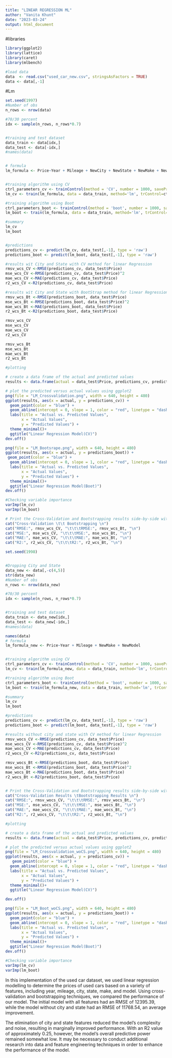 ---
title: "LINEAR REGRESSION ML"
author: "Vanita Khunt"
date: "2023-03-24"
output: html_document
---


#libraries
```{r}
library(ggplot2)
library(lattice)
library(caret)
library(mlbench)
```


```{r}
#load data
data  <- read.csv("used_car_new.csv", stringsAsFactors = TRUE)
data <- data[,-1]
```


#Lm 
```{r}
set.seed(1997)
#Number of obs
n_rows <- nrow(data)

#70/30 percent
idx <- sample(n_rows, n_rows*0.7)


#training and test dataset
data_train <- data[idx,]
data_test <- data[-idx,]
#names(data)


# formula
lm_formula <- Price~Year + Mileage + NewCity + NewState + NewMake + NewModel


#training algorithm using CV
ctrl_parameters_cv <- trainControl(method = 'CV', number = 1000, savePredictions = "final")
lm_cv <- train(lm_formula, data = data_train, method='lm', trControl=ctrl_parameters_cv, preProcess=c("scale", "center"))

#training algorithm using Boot
ctrl_parameters_boot <- trainControl(method = 'boot', number = 1000, savePredictions = "final")
lm_boot <- train(lm_formula, data = data_train, method='lm', trControl=ctrl_parameters_boot, preProcess=c("scale", "center"))

#summary
lm_cv
lm_boot


#predictions
predictions_cv <- predict(lm_cv, data_test[,-1], type = 'raw')
predictions_boot <- predict(lm_boot, data_test[,-1], type = 'raw')

#results wit City and State with CV method for linear Regression
rmsv_wcs_CV <-RMSE(predictions_cv, data_test$Price)
mse_wcs_CV <-RMSE(predictions_cv, data_test$Price)^2
mae_wcs_CV <-MAE(predictions_cv, data_test$Price)
r2_wcs_CV <-R2(predictions_cv, data_test$Price)

#results wit City and State with BootStrap method for linear Regression
rmsv_wcs_Bt <-RMSE(predictions_boot, data_test$Price)
mse_wcs_Bt <-RMSE(predictions_boot, data_test$Price)^2
mae_wcs_Bt <-MAE(predictions_boot, data_test$Price)
r2_wcs_Bt <-R2(predictions_boot, data_test$Price)

rmsv_wcs_CV
mse_wcs_CV
mae_wcs_CV
r2_wcs_CV

rmsv_wcs_Bt
mse_wcs_Bt
mae_wcs_Bt
r2_wcs_Bt

#plotting

# create a data frame of the actual and predicted values
results <- data.frame(actual = data_test$Price, predictions_cv, predictions_boot)

# plot the predicted versus actual values using ggplot2
png(file = "LM_Crossvalidation.png", width = 640, height = 480)
ggplot(results, aes(x = actual, y = predictions_cv)) +
  geom_point(color = "blue") +
  geom_abline(intercept = 0, slope = 1, color = "red", linetype = "dashed") +
  labs(title = "Actual vs. Predicted Values",
       x = "Actual Values",
       y = "Predicted Values") +
  theme_minimal()+
  ggtitle("Linear Regression Model(CV)")
dev.off()

png(file = "LM_Bootsrape.png", width = 640, height = 480)
ggplot(results, aes(x = actual, y = predictions_boot)) +
 geom_point(color = "blue") +
  geom_abline(intercept = 0, slope = 1, color = "red", linetype = "dashed") +
  labs(title = "Actual vs. Predicted Values",
       x = "Actual Values",
       y = "Predicted Values") +
  theme_minimal()+
  ggtitle("Linear Regression Model(Boot)")
dev.off()

#Checking variable importance
varImp(lm_cv)
varImp(lm_boot)
```

```{r}
# Print the Cross-Validation and Bootstrapping results side-by-side with city and State
cat("Cross-Validation \t\t Bootstrapping \n")
cat("RMSE:", rmsv_wcs_CV, "\t\t\tRMSE:", rmsv_wcs_Bt, "\n")
cat("MSE:", mse_wcs_CV, "\t\t\tMSE:", mse_wcs_Bt, "\n")
cat("MAE:", mae_wcs_CV, "\t\t\tMAE:", mae_wcs_Bt, "\n")
cat("R2:", r2_wcs_CV, "\t\t\tR2:", r2_wcs_Bt, "\n")
```

```{r}
set.seed(1998)


#Dropping City and State
data_new <- data[,-c(4,5)]
str(data_new)
#Number of obs
n_rows <- nrow(data_new)

#70/30 percent
idx <- sample(n_rows, n_rows*0.7)


#training and test dataset
data_train <- data_new[idx,]
data_test <- data_new[-idx,]
#names(data)

names(data)
# formula
lm_formula_new <- Price~Year + Mileage + NewMake + NewModel


#training algorithm using CV
ctrl_parameters_cv <- trainControl(method = 'CV', number = 1000, savePredictions = "final")
lm_cv <- train(lm_formula_new, data = data_train, method='lm', trControl=ctrl_parameters_cv, preProcess=c("scale", "center"))

#training algorithm using Boot
ctrl_parameters_boot <- trainControl(method = 'boot', number = 1000, savePredictions = "final")
lm_boot <- train(lm_formula_new, data = data_train, method='lm', trControl=ctrl_parameters_boot,preProcess=c("scale", "center"))

#summary
lm_cv
lm_boot

#predictions
predictions_cv <- predict(lm_cv, data_test[,-1], type = 'raw')
predictions_boot <- predict(lm_boot, data_test[,-1], type = 'raw')

#results without city and state with CV method for linear Regression 
rmsv_wocs_CV <-RMSE(predictions_cv, data_test$Price)
mse_wocs_CV <-RMSE(predictions_cv, data_test$Price)^2
mae_wocs_CV <-MAE(predictions_cv, data_test$Price)
r2_wocs_CV <-R2(predictions_cv, data_test$Price)

rmsv_wocs_Bt <-RMSE(predictions_boot, data_test$Price)
mse_wocs_Bt <-RMSE(predictions_boot, data_test$Price)^2
mae_wocs_Bt <-MAE(predictions_boot, data_test$Price)
r2_wocs_Bt <-R2(predictions_boot, data_test$Price)


# Print the Cross-Validation and Bootstrapping results side-by-side without city and state (without outlier) 
cat("Cross-Validation Results \tBootstrapping Results \n")
cat("RMSE:", rmsv_wocs_CV, "\t\t\tRMSE:", rmsv_wocs_Bt, "\n")
cat("MSE:", mse_wocs_CV, "\t\t\tMSE:", mse_wocs_Bt, "\n")
cat("MAE:", mae_wocs_CV, "\t\t\tMAE:", mae_wocs_Bt, "\n")
cat("R2:", r2_wocs_CV, "\t\t\tR2:", r2_wocs_Bt, "\n")

#plotting

# create a data frame of the actual and predicted values
results <- data.frame(actual = data_test$Price, predictions_cv, predictions_boot)

# plot the predicted versus actual values using ggplot2
png(file = "LM_Crossvalidation_woCS.png", width = 640, height = 480)
ggplot(results, aes(x = actual, y = predictions_cv)) +
   geom_point(color = "blue") +
  geom_abline(intercept = 0, slope = 1, color = "red", linetype = "dashed") +
  labs(title = "Actual vs. Predicted Values",
       x = "Actual Values",
       y = "Predicted Values") +
  theme_minimal()+
  ggtitle("Linear Regression Model(CV)")

dev.off()

png(file = "LM_Boot_woCS.png", width = 640, height = 480)
ggplot(results, aes(x = actual, y = predictions_boot)) +
  geom_point(color = "blue") +
  geom_abline(intercept = 0, slope = 1, color = "red", linetype = "dashed") +
  labs(title = "Actual vs. Predicted Values",
       x = "Actual Values",
       y = "Predicted Values") +
  theme_minimal()+
  ggtitle("Linear Regression Model(Boot)")
dev.off()

#Checking variable importance
varImp(lm_cv)
varImp(lm_boot)
```
In this implementation of the used car dataset, we used linear regression modelling to determine the prices of used cars based on a variety of features, including year, mileage, city, state, make, and model. Using cross-validation and bootstrapping techniques, we compared the performance of our model. The initial model with all features had an RMSE of 12395.39, while the model without city and state had an RMSE of 11768.54, an average improvement.

The elimination of city and state features reduced the model's complexity and noise, resulting in marginally improved performance. With an R2 value of approximately 0.25, however, the model's overall predictive power remained somewhat low. It may be necessary to conduct additional research into data and feature engineering techniques in order to enhance the performance of the model. 




